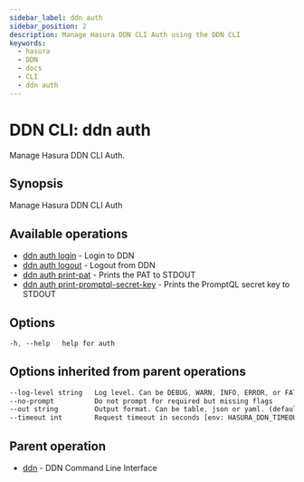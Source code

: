 ```yaml
---
sidebar_label: ddn auth
sidebar_position: 2
description: Manage Hasura DDN CLI Auth using the DDN CLI
keywords:
  - hasura
  - DDN
  - docs
  - CLI
  - ddn auth
---
```


# DDN CLI: ddn auth

Manage Hasura DDN CLI Auth.

## Synopsis

Manage Hasura DDN CLI Auth

## Available operations

- [ddn auth login](/cli/commands/ddn_auth_login) - Login to DDN
- [ddn auth logout](/cli/commands/ddn_auth_logout) - Logout from DDN
- [ddn auth print-pat](/cli/commands/ddn_auth_print-pat) - Prints the PAT to STDOUT
- [ddn auth print-promptql-secret-key](/cli/commands/ddn_auth_print-promptql-secret-key) - Prints the PromptQL secret key to STDOUT

## Options

```sass
-h, --help   help for auth
```

## Options inherited from parent operations

```sass
--log-level string   Log level. Can be DEBUG, WARN, INFO, ERROR, or FATAL. (default "INFO")
--no-prompt          Do not prompt for required but missing flags
--out string         Output format. Can be table, json or yaml. (default "table")
--timeout int        Request timeout in seconds [env: HASURA_DDN_TIMEOUT] (default 100)
```

## Parent operation

- [ddn](/cli/commands/ddn) - DDN Command Line Interface
